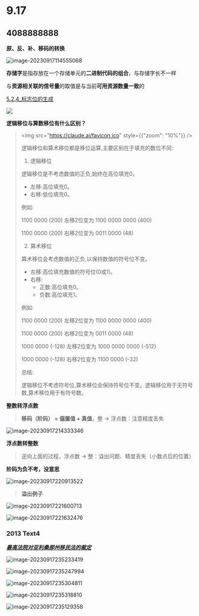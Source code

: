 
# 9.17

> <Hitokoto />

## 4088888888

**原、反、补、移码的转换**

![image-20230917114555068](https://pic.redhat.team/uPic/image-20230917114555068.png)

**存储字**是指存放在一个存储单元的**二进制代码的组合**，与存储字长不一样

与**资源相关联的信号量**的取值是与当前**可用资源数量一致**的

[5.2.4_标志位的生成](https://developer.aliyun.com/article/1159562)

![](https://pic.redhat.team/uPic/image-20230917164758363.png)

**逻辑移位与算数移位有什么区别？**

> <img src="https://claude.ai/favicon.ico" style={{"zoom": "10%"}} />
>
> 逻辑移位和算术移位都是移位运算,主要区别在于填充的数位不同:
>
> 1. 逻辑移位
>
> 逻辑移位是不考虑数值的正负,始终在高位填充0。
>
> - 左移:高位填充0。
> - 右移:低位填充0。
>
> 例如:
>
> 1100 0000 (200) 左移2位变为 1100 0000 0000 (400)
>
> 1100 0000 (200) 右移2位变为 0011 0000 (48)
>
>
> 2. 算术移位 
>
> 算术移位会考虑数值的正负,以保持数值的符号位不变。
>
> - 左移:高位填充数值的符号位(0或1)。
> - 右移:
>   - 正数:高位填充0。
>   - 负数:高位填充1。
>
> 例如:
>
> 1100 0000 (200) 左移2位变为 1100 0000 0000 (400) 
>
> 1100 0000 (200) 右移2位变为 0011 0000 (48)
>
> 1000 0000 (-128) 左移2位变为 1000 0000 0000 (-512)
>
> 1000 0000 (-128) 右移2位变为 1100 0000 (-32)
>
> 总结:
>
> 逻辑移位不考虑符号位,算术移位会保持符号位不变。逻辑移位用于无符号数,算术移位用于有符号数。

**整数转浮点数**

> **移码（阶码） = 偏置值 + 真值**，整 -> 浮点数：注意精度丢失

![image-20230917214333346](https://pic.redhat.team/uPic/image-20230917214333346.png)

**浮点数转整数**

> 逆向上面的过程，浮点数 -> 整：溢出问题、精度丢失（小数点后的位置）

**阶码为负不考，没意思**

![image-20230917220913522](https://pic.redhat.team/uPic/image-20230917220913522.png)

> **溢出例子**

![image-20230917221600713](https://pic.redhat.team/uPic/image-20230917221600713.png)

![image-20230917221632476](https://pic.redhat.team/uPic/image-20230917221632476.png)

### 2013 Text4

**<u>*最高法院对亚利桑那州移民法的裁定*</u>**

![image-20230917235233419](https://pic.redhat.team/uPic/image-20230917235233419.png)

![image-20230917235247994](https://pic.redhat.team/uPic/image-20230917235247994.png)

![image-20230917235304811](https://pic.redhat.team/uPic/image-20230917235304811.png)

![image-20230917235318810](https://pic.redhat.team/uPic/image-20230917235318810.png)

![image-20230917235129358](https://pic.redhat.team/uPic/image-20230917235129358.png)
